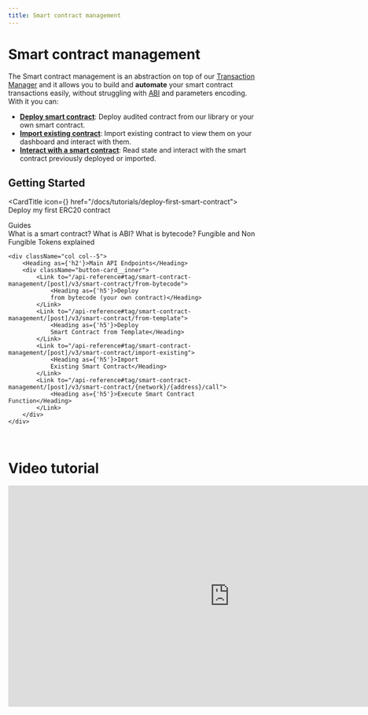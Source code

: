 ```yaml
---
title: Smart contract management
---
```



# Smart contract management

The Smart contract management is an abstraction on top of our [Transaction Manager](/docs/transactions/transaction-management) and it allows you to build and **automate** your smart contract transactions easily, without struggling with [ABI](/guides/ABI) and parameters encoding. With it you can:

-   [**Deploy smart contract**](/docs/smart-contract/deploying-a-smart-contract): Deploy audited contract from our library or your own smart contract.
-   [**Import existing contract**](/docs/smart-contract/importing-smart-contract): Import existing contract to view them on your dashboard and interact with them.
-   [**Interact with a smart contract**](/docs/smart-contract/interacting-with-a-smart-contract): Read state and interact with the smart contract previously deployed or imported.

## Getting Started

<CardTitle icon={<Starton fill="primary" />} href="/docs/tutorials/deploy-first-smart-contract">
	Deploy my first ERC20 contract
</CardTitle>

<div className="row is-multiline">
    <div className="col col--5">
        <Heading as={'h2'}>Guides</Heading>
        <div className="button-card__inner">
            <Link to="/guides/about-smart-contract">
                <Heading as={'h5'}>What is a smart contract?</Heading>
            </Link>
            <Link to="/guides/ABI">
                <Heading as={'h5'}>What is ABI?</Heading>
            </Link>
            <Link to="/guides/about-bytecode">
                <Heading as={'h5'}>What is bytecode?</Heading>
            </Link>
            <Link to="/guides/fungible-vs-non-fungible-tokens">
                <Heading as={'h5'}>Fungible and Non Fungible Tokens explained</Heading>
            </Link>
        </div>
    </div>

    <div className="col col--5">
        <Heading as={'h2'}>Main API Endpoints</Heading>
        <div className="button-card__inner">
            <Link to="/api-reference#tag/smart-contract-management/[post]/v3/smart-contract/from-bytecode">
                <Heading as={'h5'}>Deploy
                from bytecode (your own contract)</Heading>
            </Link>
            <Link to="/api-reference#tag/smart-contract-management/[post]/v3/smart-contract/from-template">
                <Heading as={'h5'}>Deploy
                Smart Contract from Template</Heading>
            </Link>
            <Link to="/api-reference#tag/smart-contract-management/[post]/v3/smart-contract/import-existing">
                <Heading as={'h5'}>Import
                Existing Smart Contract</Heading>
            </Link>
            <Link to="/api-reference#tag/smart-contract-management/[post]/v3/smart-contract/{network}/{address}/call">
                <Heading as={'h5'}>Execute Smart Contract Function</Heading>
            </Link>
        </div>
    </div>

</div>
<br/>

# Video tutorial

<iframe
	width="900"
	height="450"
	src="https://www.youtube.com/embed/x5h-COA8B3Q?si=WxgC1WtlvGcoMi3O"
	title="YouTube video player"
	frameBorder="0"
	allow="accelerometer; autoplay; clipboard-write; encrypted-media; gyroscope; picture-in-picture; web-share"
	allowFullScreen
/>
